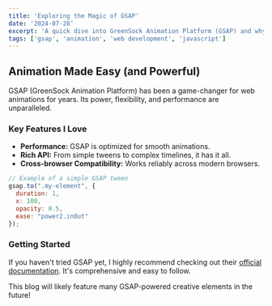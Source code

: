 ```yaml
---
title: 'Exploring the Magic of GSAP'
date: '2024-07-28'
excerpt: 'A quick dive into GreenSock Animation Platform (GSAP) and why it is a fantastic tool for web animations.'
tags: ['gsap', 'animation', 'web development', 'javascript']
---
```


## Animation Made Easy (and Powerful)

GSAP (GreenSock Animation Platform) has been a game-changer for web animations for years. Its power, flexibility, and performance are unparalleled. 

### Key Features I Love

*   **Performance:** GSAP is optimized for smooth animations.
*   **Rich API:** From simple tweens to complex timelines, it has it all.
*   **Cross-browser Compatibility:** Works reliably across modern browsers.

```javascript
// Example of a simple GSAP tween
gsap.to(".my-element", { 
  duration: 1, 
  x: 100, 
  opacity: 0.5, 
  ease: "power2.inOut"
});
```

### Getting Started

If you haven\'t tried GSAP yet, I highly recommend checking out their [official documentation](https://gsap.com/docs/). It\'s comprehensive and easy to follow.

This blog will likely feature many GSAP-powered creative elements in the future! 
